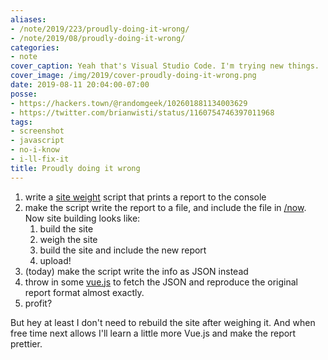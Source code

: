 ```yaml
---
aliases:
- /note/2019/223/proudly-doing-it-wrong/
- /note/2019/08/proudly-doing-it-wrong/
categories:
- note
cover_caption: Yeah that's Visual Studio Code. I'm trying new things.
cover_image: /img/2019/cover-proudly-doing-it-wrong.png
date: 2019-08-11 20:04:00-07:00
posse:
- https://hackers.town/@randomgeek/102601881134003629
- https://twitter.com/brianwisti/status/1160754746397011968
tags:
- screenshot
- javascript
- no-i-know
- i-ll-fix-it
title: Proudly doing it wrong
---
```


1. write a [site weight][] script that prints a report to the console
2. make the script write the report to a file, and include the file in [/now][]. Now site building looks like:
    1. build the site
    2. weigh the site
    3. build the site and include the new report
    4. upload!
3. (today) make the script write the info as JSON instead
4. throw in some [vue.js][] to fetch the JSON and reproduce the original report format almost exactly.
5. profit?

But hey at least I don't need to rebuild the site after weighing it. And when free time next allows I'll learn
a little more Vue.js and make the report prettier.

[site weight]: /post/2019/06/weighing-files-with-python/
[/now]: /now
[vue.js]: https://vuejs.org/